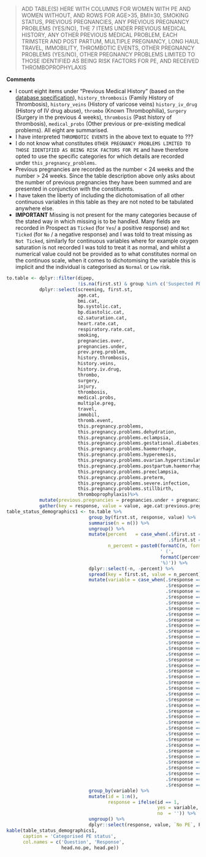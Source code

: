 > ADD TABLE(S) HERE WITH COLUMNS FOR WOMEN WITH PE AND WOMEN WITHOUT, AND ROWS FOR AGE>35, BMI≥30, SMOKING STATUS, PREVIOUS PREGNANCIES, ANY PREVIOUS PREGNANCY PROBLEMS (YES/NO), THE 7 ITEMS UNDER PREVIOUS MEDICAL HISTORY, ANY OTHER PREVIOUS MEDICAL PROBLEM, EACH TRIMSTER AND POST PARTUM, MULTIPLE PREGNANCY, LONG HAUL TRAVEL, IMMOBILITY, THROMBOTIC EVENTS, OTHER PREGNANCY PROBLEMS (YES/NO), OTHER PREGNANCY PROBLEMS LIMITED TO THOSE IDENTIFIED AS BEING RISK FACTORS FOR PE, AND RECEIVED THROMBOPROPHYLAXIS

**Comments**

* I count eight items under "Previous Medical History" (based on the [database specification](https://docs.google.com/spreadsheets/d/15QgKTJL-9xdPgdkwNkimOnz0jeqIfnHpq7GCe9j84UE/edit#gid=0)), `history_thrombosis` (Family History of Thrombosis), `history_veins` (History of varicose veins) `history_iv_drug` (History of IV drug abuse), `thrombo` (Known Thrombophilia), `Surgery` (Surgery in the previous 4 weeks), `thrombosis` (Past history of thrombosis), `medical_probs` (Other previous or pre-existing medical problems).  All eight are summarised.
* I have interpreted `THROMBOTIC EVENTS` in the above text to equate to ???
* I do not know what constitutes `OTHER PREGNANCY PROBLEMS LIMITED TO THOSE IDENTIFIED AS BEING RISK FACTORS FOR PE` and have therefore opted to use the specific categories for which details are recorded under `this_pregnancy_problems`.
* Previous pregnancies are recorded as the number < 24 weeks and the number > 24 weeks.  Since the table description above only asks about the number of previous pregnancies they have been summed and are presented in conjunction with the constituents.
* I have taken the liberty of including the dichotomisation of all other continuous variables in this table as they are not noted to be tabulated anywhere else.
* **IMPORTANT**  Missing is not present for the many categories because of the stated way in which missing is to be handled.  Many fields are recorded in Prospect as `Ticked` (for `Yes`/ a positive response) and `Not Ticked` (for `No` / a negative response) and I was told to treat missing as `Not Ticked`, similarly for continuous variables where for example oxygen saturation is not recorded I was told to treat it as normal, and whilst a numerical value could not be provided as to what constitutes normal on the continuos scale, when it comes to dichotomising the variable this is implicit and the individual is categorised as `Normal` or `Low` risk.

```r
to.table <- dplyr::filter(dipep,
                          !is.na(first.st) & group %in% c('Suspected PE', 'Diagnosed PE')) %>%
            dplyr::select(screening, first.st,
                          age.cat,
                          bmi.cat,
                          bp.systolic.cat,
                          bp.diastolic.cat,
                          o2.saturation.cat,
                          heart.rate.cat,
                          respiratory.rate.cat,
                          smoking,
                          pregnancies.over,
                          pregnancies.under,
                          prev.preg.problem,
                          history.thrombosis,
                          history.veins,
                          history.iv.drug,
                          thrombo,
                          surgery,
                          injury,
                          thrombosis,
                          medical.probs,
                          multiple.preg,
                          travel,
                          immobil,
                          thromb.event,
                          this.pregnancy.problems,
                          this.pregnancy.problems.dehydration,
                          this.pregnancy.problems.eclampsia,
                          this.pregnancy.problems.gestational.diabetes,
                          this.pregnancy.problems.haemorrhage,
                          this.pregnancy.problems.hyperemesis,
                          this.pregnancy.problems.ovarian.hyperstimulation,
                          this.pregnancy.problems.postpartum.haemorrhage,
                          this.pregnancy.problems.preeclampsia,
                          this.pregnancy.problems.preterm,
                          this.pregnancy.problems.severe.infection,
                          this.pregnancy.problems.stillbirth,
                          thromboprophylaxis)%>%
            mutate(previous.pregnancies = pregnancies.under + pregnancies.over) %>%
            gather(key = response, value = value, age.cat:previous.pregnancies)
table_status_demographics1 <- to.table %>%
                              group_by(first.st, response, value) %>%
                              summarise(n = n()) %>%
                              ungroup() %>%
                              mutate(percent   = case_when(.$first.st == 'PE'    ~ (100 * .$n) / n.pe,
                                                           .$first.st == 'No PE' ~ (100 * .$n) / n.no.pe),
                                     n_percent = paste0(formatC(n, format = 'f', digits = 0),
                                                        ' (',
                                                        formatC(percent, format = 'f', digits = digits.percent),
                                                        '%)')) %>%
                              dplyr::select(-n, -percent) %>%
                              spread(key = first.st, value = n_percent) %>%
                              mutate(variable = case_when(.$response == 'age.cat' ~ 'Age',
                                                          .$response == 'bmi.cat' ~ 'BMI',
                                                          .$response == 'bp.systolic.cat' ~ 'Systolic blood pressure',
                                                          .$response == 'bp.diastolic.cat' ~ 'Diastolic blood pressure',
                                                          .$response == 'o2.saturation.cat' ~ 'Oxygen saturation',
                                                          .$response == 'heart.rate.cat' ~ 'Heart rate',
                                                          .$response == 'respiratory.rate.cat' ~ 'Respiratory rate',
                                                          .$response == 'smoking' ~ 'Smoking',
                                                          .$response == 'pregnancies.over' ~ 'Pregnancies > 24 weeks',
                                                          .$response == 'pregnancies.under' ~ 'Pregnancies < 24 weeks',
                                                          .$response == 'pregnancies.pregnancies' ~ 'Previous pregnancies',
                                                          .$response == 'prev.preg.problem' ~ 'Problems with previous pregnancies',
                                                          .$response == 'history.thrombosis' ~ 'History of thrombosis in first degree relatives',
                                                          .$response == 'history.veins' ~ 'History of varicose veins',
                                                          .$response == 'history.iv.drug' ~ 'History of IV drug abuse',
                                                          .$response == 'thrombo' ~ '',
                                                          .$response == 'surgery' ~ 'Surgery in the previous 4 weeks.',
                                                          .$response == 'injury' ~ 'Significant injury in the previous 4 weeks',
                                                          .$response == 'thrombosis' ~ 'Past history of thrombosis.',
                                                          .$response == 'medical.probs' ~ 'Previous or pre-existing medical problems',
                                                          .$response == 'multiple.preg' ~ 'Multiple pregnancy',
                                                          .$response == 'travel' ~ '> 4 hrs flight during this pregnancy',
                                                          .$response == 'immobil' ~ '> 3 days immobility/bed rest during this pregnancy',
                                                          .$response == 'thromb_event' ~ 'Previous thrombotic event in This Pregnancy',
                                                          .$response == 'this.pregnancy.problems' ~ 'Problems with this pregnancy',
                                                          .$response == 'this.pregnancy.problems.dehydration' ~ 'Dehydration',
                                                          .$response == 'this.pregnancy.problems.eclampsia' ~ 'Eclampsia',
                                                          .$response == 'this.pregnancy.problems.gestational.diabetes' ~ 'Gestational Diabetes',
                                                          .$response == 'this.pregnancy.problems.haemorrhage' ~ 'Haemorrhage',
                                                          .$response == 'this.pregnancy.problems.hyperemesis' ~ 'Hyperemesis',
                                                          .$response == 'this.pregnancy.problems.ovarian.hyperstimulation' ~ '',
                                                          .$response == 'this.pregnancy.problems.postpartum.haemorrhage' ~ '',
                                                          .$response == 'this.pregnancy.problems.preeclampsia' ~ 'Preeclampsia',
                                                          .$response == 'this.pregnancy.problems.preterm' ~ 'Pre-Term Birth',
                                                          .$response == 'this.pregnancy.problems.severe.infection' ~ 'Severe Infection',
                                                          .$response == 'this.pregnancy.problems.stillbirth' ~ 'Stillbirth',
                                                          .$response == 'thromboprophylaxis' ~ 'Thromboprophylaxis')) %>%
                              group_by(variable) %>%
                              mutate(id = 1:n(),
                                     response = ifelse(id == 1,
                                                       yes = variable,
                                                       no  = '')) %>%
                              ungroup() %>%
                              dplyr::select(response, value, `No PE`, PE)
kable(table_status_demographics1,
      caption = 'Categorised PE status',
      col.names = c('Question', 'Response',
                    head.no.pe, head.pe))

```
